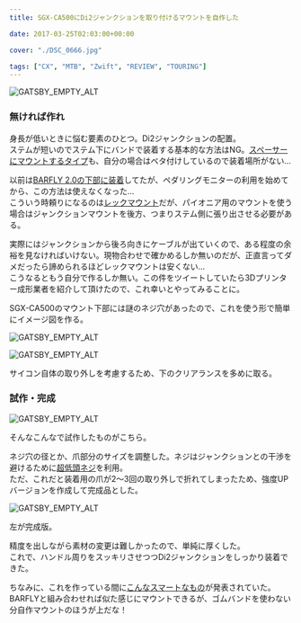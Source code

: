 ---
title: SGX-CA500にDi2ジャンクションを取り付けるマウントを自作した

date: 2017-03-25T02:03:00+00:00

cover: "./DSC_0666.jpg"

tags: ["CX", "MTB", "Zwift", "REVIEW", "TOURING"]
---

![GATSBY_EMPTY_ALT](./DSC_0666.jpg)

### 無ければ作れ

身長が低いときに悩む要素のひとつ。Di2ジャンクションの配置。  
ステムが短いのでステム下にバンドで装着する基本的な方法はNG。<a href="http://amzn.to/2o3eCzL" target="_blank">スペーサーにマウントするタイプ</a>も、自分の場合はベタ付けしているので装着場所がない…

以前は<a href="/2013/11/bar-fly20.html" target="_blank">BARFLY 2.0の下部に装着</a>してたが、ペダリングモニターの利用を始めてから、この方法は使えなくなった…  
こういう時頼りになるのは<a href="http://amzn.to/2ogb3pi" target="_blank">レックマウント</a>だが、パイオニア用のマウントを使う場合はジャンクションマウントを後方、つまりステム側に張り出させる必要がある。

実際にはジャンクションから後ろ向きにケーブルが出ていくので、ある程度の余裕を見なければいけない。現物合わせで確かめるしか無いのだが、正直言ってダメだったら諦められるほどレックマウントは安くない…  
こうなるともう自分で作るしか無い。この件をツイートしていたら3Dプリンター成形業者を紹介して頂けたので、これ幸いとやってみることに。

SGX-CA500のマウント下部には謎のネジ穴があったので、これを使う形で簡単にイメージ図を作る。

![GATSBY_EMPTY_ALT](./DSC_0533.jpg)

![GATSBY_EMPTY_ALT](./DSC_0531.jpg)

サイコン自体の取り外しを考慮するため、下のクリアランスを多めに取る。

### 試作・完成

![GATSBY_EMPTY_ALT](./DSC_0650.jpg)

そんなこんなで試作したものがこちら。

ネジ穴の径とか、爪部分のサイズを調整した。ネジはジャンクションとの干渉を避けるために<a href="http://amzn.to/2nmMU2A" target="_blank">超低頭ネジ</a>を利用。  
ただ、これだと装着用の爪が2〜3回の取り外しで折れてしまったため、強度UPバージョンを作成して完成品とした。

![GATSBY_EMPTY_ALT](./DSC_0852.jpg)

左が完成版。

精度を出しながら素材の変更は難しかったので、単純に厚くした。  
これで、ハンドル周りをスッキリさせつつDi2ジャンクションをしっかり装着できた。

ちなみに、これを作っている間に<a href="https://speedfil.com/accessories/pioneer-adapter-kit#1456026403398-87c3bace-faa6" target="_blank">こんなスマートなもの</a>が発表されていた。  
BARFLYと組み合わせれば似た感じにマウントできるが、ゴムバンドを使わない分自作マウントのほうが上だな！

<LinkBox isAmazonLink url="https://www.amazon.co.jp/dp/B01B0D7FBC/" />
